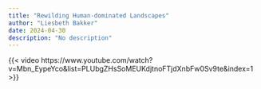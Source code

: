 ```yaml
---
title: "Rewilding Human-dominated Landscapes"
author: "Liesbeth Bakker"
date: 2024-04-30
description: "No description"
---
```


{{< video https://www.youtube.com/watch?v=Mbn_EypeYco&list=PLUbgZHsSoMEUKdjtnoFTjdXnbFw0Sv9te&index=1 >}}

